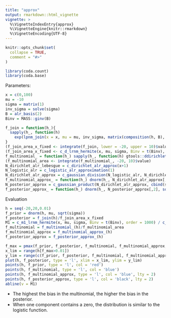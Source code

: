 ```yaml
---
title: "approx"
output: rmarkdown::html_vignette
vignette: >
  %\VignetteIndexEntry{approx}
  %\VignetteEngine{knitr::rmarkdown}
  %\VignetteEncoding{UTF-8}
---
```


```r
knitr::opts_chunk$set(
  collapse = TRUE,
  comment = "#>"
)
```

```r
library(coda.count)
library(coda.base)
```

Parameters:

```r
x = c(0,100)
mu = -10
sigma = matrix(1) 
inv_sigma = solve(sigma)
B = alr_basis(2)
Binv = MASS::ginv(B)
```


```r
f_join = function(h_){
  sapply(h_, function(h) 
    exp(lpnm_join(x = x, mu = mu, inv_sigma, matrix(composition(h, B), nrow=1), matrix(h))))
}
(f_join_area_x_fixed <- integrate(f_join, lower = -20, upper = 10)$value)
(f_join_area_x_fixed <- c_d_lrnm_hermite(x, mu, sigma, Binv = t(Binv), order = 1000))
f_multinomial_ = function(h_) sapply(h_, function(h) gtools::ddirichlet(composition(h, B), x + 1) )
(f_multinomial_area <- integrate(f_multinomial_, -20, 10)$value)
N_dirichlet_alr_lebesgue = c_dirichlet_alr_approx(x+1)
N_logistic_alr = c_logistic_alr_approximation(1)
N_dirichlet_alr_approx = c_gaussian_division(N_logistic_alr, N_dirichlet_alr_lebesgue)
f_multinomial_approx_ = function(h_) dnorm(h_, N_dirichlet_alr_approx[,2], sqrt(N_dirichlet_alr_approx[,1]))
N_posterior_approx = c_gaussian_product(N_dirichlet_alr_approx, cbind(sigma,mu))
f_posterior_approx_ = function(h_) dnorm(h_, N_posterior_approx[,2], sqrt(N_posterior_approx[,1]))

```

Evaluation

```r
h = seq(-20,20,0.01)
f_prior = dnorm(h, mu, sqrt(sigma))
f_posterior = f_join(h)/f_join_area_x_fixed
M1 = c_m1_lrnm_hermite(x, mu, sigma, Binv = t(Binv), order = 1000) / c_d_lrnm_hermite(x, mu, sigma, Binv = t(Binv), order = 1000)
f_multinomial = f_multinomial_(h)/f_multinomial_area
f_multinomial_approx = f_multinomial_approx_(h)
f_posterior_approx = f_posterior_approx_(h)
```

```r
f_max = pmax(f_prior, f_posterior, f_multinomial, f_multinomial_approx, f_posterior_approx)
x_lim = range(h[f_max>0.01])
y_lim = range(c(f_prior, f_posterior, f_multinomial, f_multinomial_approx, f_posterior_approx))
plot(h, f_posterior, type = 'l', xlim = x_lim, ylim = y_lim)
points(h, f_prior, type = 'l', col = 'red')
points(h, f_multinomial, type = 'l', col = 'blue')
points(h, f_multinomial_approx, type = 'l', col = 'blue', lty = 2)
points(h, f_posterior_approx, type = 'l', col = 'black', lty = 2)
abline(v = M1)
```

* The highest the bias in the multinomial, the higher the bias in the posterior.
* When one component contains a zero, the distribution is similar to the logistic function.

